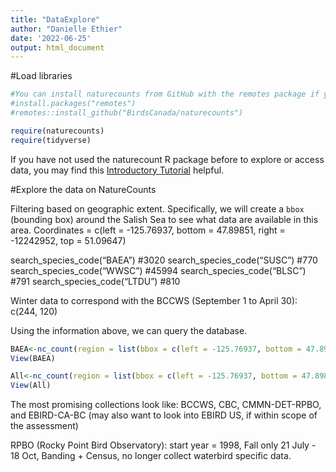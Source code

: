 ```yaml
---
title: "DataExplore"
author: "Danielle Ethier"
date: '2022-06-25'
output: html_document
---
```


#Load libraries

```r

#You can install naturecounts from GitHub with the remotes package if you don't have it already. 
#install.packages("remotes")
#remotes::install_github("BirdsCanada/naturecounts")

require(naturecounts)
require(tidyverse)

```

If you have not used the naturecount R package before to explore or access data, you may find this [Introductory Tutorial](https://birdscanada.github.io/NatureCounts_IntroTutorial/) helpful.  

#Explore the data on NatureCounts

Filtering based on geographic extent. Specifically, we will create a `bbox` (bounding box) around the Salish Sea to see what data are available in this area. Coordinates = c(left = -125.76937, bottom = 47.89851, right = -12242952, top = 51.09647) 

search_species_code("BAEA") #3020
search_species_code("SUSC") #770
search_species_code("WWSC") #45994
search_species_code("BLSC") #791
search_species_code("LTDU") #810

Winter data to correspond with the BCCWS (September 1 to April 30): c(244, 120)

Using the information above, we can query the database.

```r

BAEA<-nc_count(region = list(bbox = c(left = -125.76937, bottom = 47.89851, right = -122.42952, top = 51.09647)), species = c(3020), doy=c(244,120))
View(BAEA)

All<-nc_count(region = list(bbox = c(left = -125.76937, bottom = 47.89851, right = -122.42952, top = 51.09647)), species = c(3020, 770, 45994, 791, 810), doy=c(244,120))
View(All)
```

The most promising collections look like: BCCWS, CBC, CMMN-DET-RPBO, and EBIRD-CA-BC (may also want to look into EBIRD US, if within scope of the assessment)

RPBO (Rocky Point Bird Observatory): start year = 1998, Fall only 21 July - 18 Oct, Banding + Census, no longer collect waterbird specific data. 
